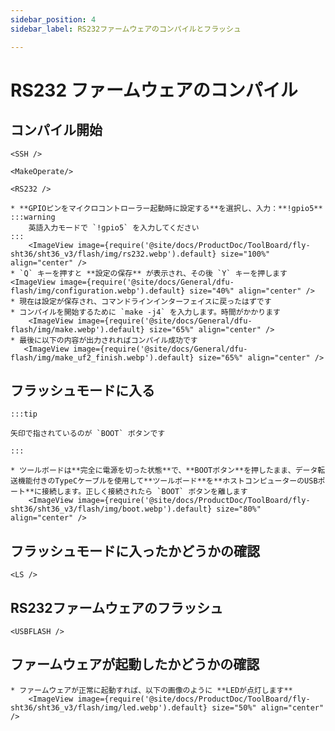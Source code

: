 ```yaml
---
sidebar_position: 4
sidebar_label: RS232ファームウェアのコンパイルとフラッシュ

---
```




# RS232 ファームウェアのコンパイル

## コンパイル開始

    <SSH />

    <MakeOperate/>

    <RS232 />

    * **GPIOピンをマイクロコントローラー起動時に設定する**を選択し、入力：**!gpio5**
    :::warning
        英語入力モードで `!gpio5` を入力してください
    :::
        <ImageView image={require('@site/docs/ProductDoc/ToolBoard/fly-sht36/sht36_v3/flash/img/rs232.webp').default} size="100%" align="center" />
    * `Q` キーを押すと **設定の保存** が表示され、その後 `Y` キーを押します
    <ImageView image={require('@site/docs/General/dfu-flash/img/configuration.webp').default} size="40%" align="center" />
    * 現在は設定が保存され、コマンドラインインターフェイスに戻ったはずです
    * コンパイルを開始するために `make -j4` を入力します。時間がかかります
        <ImageView image={require('@site/docs/General/dfu-flash/img/make.webp').default} size="65%" align="center" />
    * 最後に以下の内容が出力されればコンパイル成功です
       <ImageView image={require('@site/docs/General/dfu-flash/img/make_uf2_finish.webp').default} size="65%" align="center" />




## フラッシュモードに入る

    :::tip

    矢印で指されているのが `BOOT` ボタンです

    :::

    * ツールボードは**完全に電源を切った状態**で、**BOOTボタン**を押したまま、データ転送機能付きのTypeCケーブルを使用して**ツールボード**を**ホストコンピューターのUSBポート**に接続します。正しく接続されたら `BOOT` ボタンを離します
        <ImageView image={require('@site/docs/ProductDoc/ToolBoard/fly-sht36/sht36_v3/flash/img/boot.webp').default} size="80%" align="center" />

## フラッシュモードに入ったかどうかの確認

    <LS />


## RS232ファームウェアのフラッシュ
    
    <USBFLASH />
    


## ファームウェアが起動したかどうかの確認

    * ファームウェアが正常に起動すれば、以下の画像のように **LEDが点灯します**
        <ImageView image={require('@site/docs/ProductDoc/ToolBoard/fly-sht36/sht36_v3/flash/img/led.webp').default} size="50%" align="center" />